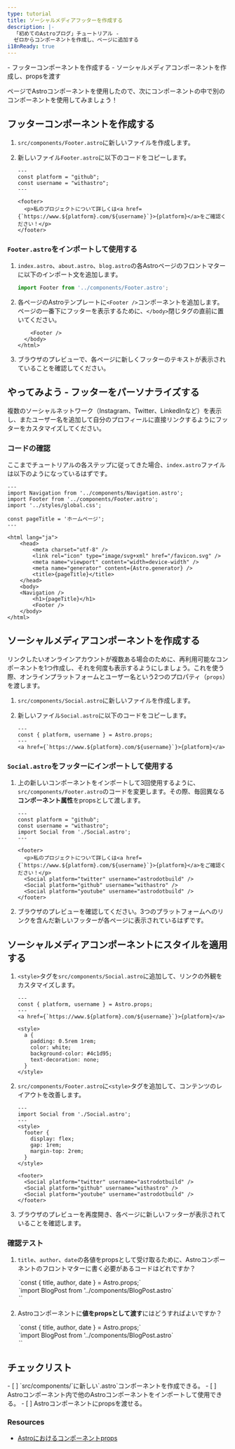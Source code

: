 ```yaml
---
type: tutorial
title: ソーシャルメディアフッターを作成する
description: |-
  「初めてのAstroブログ」チュートリアル -
  ゼロからコンポーネントを作成し、ページに追加する
i18nReady: true
---
```




<PreCheck>
  - フッターコンポーネントを作成する
  - ソーシャルメディアコンポーネントを作成し、propsを渡す
</PreCheck>

ページでAstroコンポーネントを使用したので、次にコンポーネントの中で別のコンポーネントを使用してみましょう！

## フッターコンポーネントを作成する

1. `src/components/Footer.astro`に新しいファイルを作成します。

2. 新しいファイル`Footer.astro`に以下のコードをコピーします。

    ```astro title="src/components/Footer.astro"
    ---
    const platform = "github";
    const username = "withastro";
    ---

    <footer>
      <p>私のプロジェクトについて詳しくは<a href={`https://www.${platform}.com/${username}`}>{platform}</a>をご確認ください！</p>
    </footer>
    ```

### `Footer.astro`をインポートして使用する

1. `index.astro`、`about.astro`、`blog.astro`の各Astroページのフロントマターに以下のインポート文を追加します。

    ```js
    import Footer from '../components/Footer.astro';
    ```

2. 各ページのAstroテンプレートに`<Footer />`コンポーネントを追加します。ページの一番下にフッターを表示するために、`</body>`閉じタグの直前に置いてください。

    ```astro ins={1}
        <Footer />
      </body>
    </html>
    ```

3. ブラウザのプレビューで、各ページに新しくフッターのテキストが表示されていることを確認してください。

<Box icon="puzzle-piece">

## やってみよう - フッターをパーソナライズする

複数のソーシャルネットワーク（Instagram、Twitter、LinkedInなど）を表示し、またユーザー名を追加して自分のプロフィールに直接リンクするようにフッターをカスタマイズしてください。

</Box>

### コードの確認

ここまでチュートリアルの各ステップに従ってきた場合、`index.astro`ファイルは以下のようになっているはずです。

```astro title="src/pages/index.astro"
---
import Navigation from '../components/Navigation.astro';
import Footer from '../components/Footer.astro';
import '../styles/global.css';

const pageTitle = 'ホームページ';
---

<html lang="ja">
	<head>
		<meta charset="utf-8" />
		<link rel="icon" type="image/svg+xml" href="/favicon.svg" />
		<meta name="viewport" content="width=device-width" />
		<meta name="generator" content={Astro.generator} />
		<title>{pageTitle}</title>
	</head>
	<body>
    <Navigation />
		<h1>{pageTitle}</h1>
		<Footer />
	</body>
</html>
```

## ソーシャルメディアコンポーネントを作成する

リンクしたいオンラインアカウントが複数ある場合のために、再利用可能なコンポーネントを1つ作成し、それを何度も表示するようにしましょう。これを使う際、オンラインプラットフォームとユーザー名という2つのプロパティ（`props`）を渡します。

1. `src/components/Social.astro`に新しいファイルを作成します。

2. 新しいファイル`Social.astro`に以下のコードをコピーします。

    ```astro title="src/components/Social.astro"
    ---
    const { platform, username } = Astro.props;
    ---
    <a href={`https://www.${platform}.com/${username}`}>{platform}</a>
    ```

### `Social.astro`をフッターにインポートして使用する

1. 上の新しいコンポーネントをインポートして3回使用するように、`src/components/Footer.astro`のコードを変更します。その際、毎回異なる**コンポーネント属性**をpropsとして渡します。

    ```astro title="src/components/Footer.astro" del={2,3,8} ins={4,9-11}
    ---
    const platform = "github";
    const username = "withastro";
    import Social from './Social.astro';
    ---

    <footer>
      <p>私のプロジェクトについて詳しくは<a href={`https://www.${platform}.com/${username}`}>{platform}</a>をご確認ください！</p>
      <Social platform="twitter" username="astrodotbuild" />
      <Social platform="github" username="withastro" />
      <Social platform="youtube" username="astrodotbuild" />
    </footer>
    ```

2. ブラウザのプレビューを確認してください。3つのプラットフォームへのリンクを含んだ新しいフッターが各ページに表示されているはずです。

## ソーシャルメディアコンポーネントにスタイルを適用する

1. `<style>`タグを`src/components/Social.astro`に追加して、リンクの外観をカスタマイズします。

    ```astro title="src/components/Social.astro" ins={6-17} 'class="social-platform'
    ---
    const { platform, username } = Astro.props;
    ---
    <a href={`https://www.${platform}.com/${username}`}>{platform}</a>

    <style>
      a {
        padding: 0.5rem 1rem;
        color: white;
        background-color: #4c1d95;
        text-decoration: none;
      }
    </style>
    ```

2. `src/components/Footer.astro`に`<style>`タグを追加して、コンテンツのレイアウトを改善します。

    ```astro title="src/components/Footer.astro" ins={4-10}
    ---
    import Social from './Social.astro';
    ---
    <style>
      footer {
        display: flex;
        gap: 1rem;
        margin-top: 2rem;
      }
    </style>

    <footer>
      <Social platform="twitter" username="astrodotbuild" />
      <Social platform="github" username="withastro" />
      <Social platform="youtube" username="astrodotbuild" />
    </footer>
    ```

3. ブラウザのプレビューを再度開き、各ページに新しいフッターが表示されていることを確認します。

<Box icon="question-mark">

### 確認テスト

1. `title`、`author`、`date`の各値をpropsとして受け取るために、Astroコンポーネントのフロントマターに書く必要があるコードはどれですか？

    <MultipleChoice>
      <Option isCorrect>
        `const { title, author, date } = Astro.props;`
      </Option>
      <Option>
        `import BlogPost from '../components/BlogPost.astro`
      </Option>
      <Option>
        `<BlogPost title="私の最初の投稿" author="Dan" date="2022年8月12日" />`
      </Option>
    </MultipleChoice>
    

2. Astroコンポーネントに**値をpropsとして渡す**にはどうすればよいですか？
    <MultipleChoice>
      <Option>
        `const { title, author, date } = Astro.props;`
      </Option>
      <Option>
        `import BlogPost from '../components/BlogPost.astro`
      </Option>
      <Option isCorrect>
        `<BlogPost title="私の最初の投稿" author="Dan" date="2022年8月12日" />`
      </Option>
    </MultipleChoice>
</Box>



<Box icon="check-list">

## チェックリスト

<Checklist>
- [ ] `src/components/`に新しい`.astro`コンポーネントを作成できる。
- [ ] Astroコンポーネント内で他のAstroコンポーネントをインポートして使用できる。
- [ ] Astroコンポーネントにpropsを渡せる。
</Checklist>
</Box>

### Resources

- [Astroにおけるコンポーネントprops](/ja/core-concepts/astro-components/#コンポーネントのprops)
